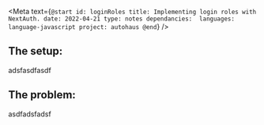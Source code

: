 
<Meta
    text={`
@start
    id: loginRoles
    title: Implementing login roles with NextAuth.
    date: 2022-04-21
    type: notes
    dependancies: 
    languages: language-javascript
    project: autohaus
@end
`}
/>

## The setup:

adsfasdfasdf

## The problem:

asdfadsfadsf
